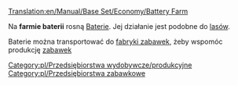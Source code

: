 [[Translation:en/Manual/Base Set/Economy/Battery Farm]]

{{pl/Przedsiębiorstwa|image=BatteryFarm.png
|name=Farma baterii 
|climates=[[en/Zabawkowy]]
|accepts=Nic
|produces=[[pl/Manual/Base Set/Economy/Baterie|Baterie]]
}}
Na '''farmie baterii ''' rosną [[pl/Manual/Base Set/Economy/Baterie|Baterie]]. Jej działanie jest podobne do [[pl/Manual/Base Set/Economy/Las|lasów]].

Baterie można transportować do [[pl/Manual/Base Set/Economy/Fabryka zabawek|fabryki zabawek]], żeby wspomóc produkcję [[pl/Manual/Base Set/Economy/Zabawki|zabawek]]

{{pl/Navbox Industries}}

[[Category:pl/Przedsiębiorstwa wydobywcze/produkcyjne]]
[[Category:pl/Przedsiębiorstwa zabawkowe]]
